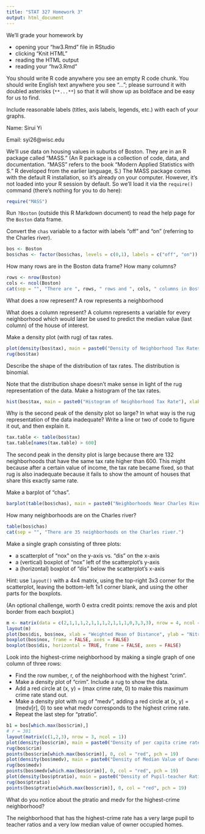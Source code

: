 ```yaml
---
title: "STAT 327 Homework 3"
output: html_document
---
```


We'll grade your homework by

* opening your "hw3.Rmd" file in RStudio
* clicking "Knit HTML"
* reading the HTML output
* reading your "hw3.Rmd"

You should write R code anywhere you see an empty R code chunk. You
should write English text anywhere you see "..."; please surround it
with doubled asterisks (`**...**`) so that it will show up as boldface
and be easy for us to find.

Include reasonable labels (titles, axis labels, legends, etc.) with
each of your graphs.

Name: Sirui Yi

Email: syi26@wisc.edu

We'll use data on housing values in suburbs of Boston. They are in an
R package called "MASS." (An R package is a collection of code,
data, and documentation. "MASS" refers to the book "Modern Applied
Statistics with S." R developed from the earlier language, S.) The
MASS package comes with the default R installation, so it's already on
your computer.  However, it's not loaded into your R session by
default. So we'll load it via the `require()` command (there's nothing
for you to do here):

```r
require("MASS")
```

Run `?Boston` (outside this R Markdown document) to read the help page for the `Boston` data frame.

Convert the `chas` variable to a factor with labels "off" and "on" (referring to the Charles river).

```r
bos <- Boston
bos$chas <- factor(bos$chas, levels = c(0,1), labels = c("off", "on"))
```

How many rows are in the Boston data frame? How many columns?

```r
rows <- nrow(Boston)
cols <- ncol(Boston)
cat(sep = "", "There are ", rows, " rows and ", cols, " columns in Boston data frame.") 
```

What does a row represent?
A row represents a neighborhood

What does a column represent?
A column represents a variable for every neighborhood which would later be used to predict the median value (last column) of the house of interest.

Make a density plot (with rug) of tax rates.

```r
plot(density(bos$tax), main = paste0("Density of Neighborhood Tax Rates"), xlab = "Tax Rate per $10000")
rug(bos$tax)
```

Describe the shape of the distribution of tax rates.
The distribution is binomial.

Note that the distribution shape doesn't make sense in light of the rug representation of the data. Make a histogram of the tax rates.

```r
hist(bos$tax, main = paste0("Histogram of Neighborhood Tax Rate"), xlab = "Tax Rate per $10000")
```

Why is the second peak of the density plot so large? In what way is the rug representation of the data inadequate? Write a line or two of code to figure it out, and then explain it.

```r
tax.table <- table(bos$tax)
tax.table[names(tax.table) > 600]
```
The second peak in the density plot is large because there are 132 neighborhoods that have the same tax rate higher than 600. This might because after a certain value of income, the tax rate became fixed, so that rug is also inadequate because it fails to show the amount of houses that share this exactly same rate.

Make a barplot of "chas".

```r
barplot(table(bos$chas), main = paste0("Neighborhoods Near Charles River"), ylab = "Counts")
```

How many neighborhoods are on the Charles river?

```r
table(bos$chas)
cat(sep = "", "There are 35 neighborhoods on the Charles river.")
```

Make a single graph consisting of three plots: 

* a scatterplot of "nox" on the y-axis vs. "dis" on the x-axis 
* a (vertical) boxplot of "nox" left of the scatterplot's y-axis
* a (horizontal) boxplot of "dis" below the scatterplot's x-axis

Hint: use `layout()` with a 4x4 matrix, using the top-right 3x3 corner
for the scatterplot, leaving the bottom-left 1x1 corner blank, and
using the other parts for the boxplots.

(An optional challenge, worth 0 extra credit points: remove the axis
and plot border from each boxplot.)

```r
m <- matrix(data = c(2,1,1,1,2,1,1,1,2,1,1,1,0,3,3,3), nrow = 4, ncol = 4, byrow = TRUE)
layout(m)
plot(bos$dis, bos$nox, xlab = "Weighted Mean of Distance", ylab = "Nitrogen Oxides Concentration (parts per 10 million)")
boxplot(bos$nox, frame = FALSE, axes = FALSE)
boxplot(bos$dis, horizontal = TRUE, frame = FALSE, axes = FALSE)
```

Look into the highest-crime neighborhood by making a single graph of one column of three rows:

* Find the row number, r, of the neighborhood with the highest "crim".
* Make a density plot of "crim". Include a rug to show the data.
* Add a red circle at (x, y) = (max crime rate, 0) to make this maximum crime rate stand out.
* Make a density plot with rug of "medv", adding a red circle at (x, y) = (medv[r], 0) to see what medv corresponds to the highest crime rate.
* Repeat the last step for "ptratio".

```r
b1 = bos[which.max(bos$crim),]
# r = 381
layout(matrix(c(1,2,3), nrow = 3, ncol = 1))
plot(density(bos$crim), main = paste0("Density of per capita crime rate by town"))
rug(bos$crim)
points(bos$crim[which.max(bos$crim)], 0, col = "red", pch = 19)
plot(density(bos$medv), main = paste0("Density of Median Value of Owner Occupied Homes in $1000s"))
rug(bos$medv)
points(bos$medv[which.max(bos$crim)], 0, col = "red", pch = 19)
plot(density(bos$ptratio), main = paste0("Density of Pupil-teacher Ratio by Town"))
rug(bos$ptratio)
points(bos$ptratio[which.max(bos$crim)], 0, col = "red", pch = 19)
```

What do you notice about the ptratio and medv for the highest-crime neighborhood?

The neighborhood that has the highest-crime rate has a very large pupil to teacher ratios and a very low median value of owner occupied homes.

